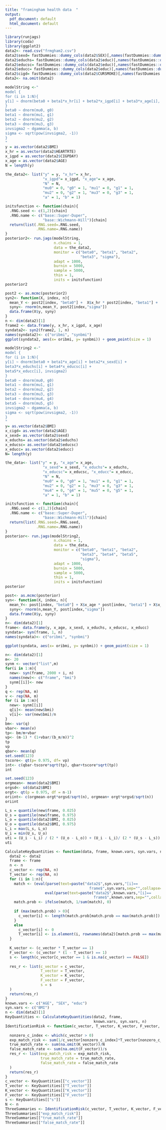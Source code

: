 ---
title: "framingham health data  "
output:
  pdf_document: default
  html_document: default
---

```{r}
library(runjags)
library(coda)
library(ggplot2)
data2<- read.csv("frmgham2.csv")
data2$sexd= fastDummies::dummy_cols(data2$SEX)[,names(fastDummies::dummy_cols(data2$SEX))== ".data_1"]
data2$educhs= fastDummies::dummy_cols(data2$educ)[,names(fastDummies::dummy_cols(data2$educ))== ".data_2"]
data2$educsc= fastDummies::dummy_cols(data2$educ)[,names(fastDummies::dummy_cols(data2$educ))== ".data_3"]
data2$educc= fastDummies::dummy_cols(data2$educ)[,names(fastDummies::dummy_cols(data2$educ))== ".data_4"]
data2$cigd= fastDummies::dummy_cols(data2$CURSMOKE)[,names(fastDummies::dummy_cols(data2$CURSMOKE))== ".data_1"]
data2<- na.omit(data2)
```
```{r}
modelString <-"
model {
for (i in 1:N){
y[i] ~ dnorm(beta0 + beta1*x_hr[i] + beta2*x_igpd[i] + beta3*x_age[i], invsigma2)
}
beta0 ~ dnorm(mu0, g0)
beta1 ~ dnorm(mu1, g1)
beta2 ~ dnorm(mu2, g2)
beta3 ~ dnorm(mu3, g3)
invsigma2 ~ dgamma(a, b)
sigma <- sqrt(pow(invsigma2, -1))
}
"
y = as.vector(data2$BMI)
x_hr = as.vector(data2$HEARTRTE)
x_igpd = as.vector(data2$CIGPDAY)
x_age = as.vector(data2$AGE)
N = length(y) 
```

```{r}
the_data2<- list("y" = y, "x_hr"= x_hr,
                 "x_igpd"= x_igpd, "x_age"= x_age,
                 "N" = N,
                 "mu0" = 0, "g0" = 1, "mu1" = 0, "g1" = 1,
                 "mu2" = 0, "g2" = 1, "mu3" = 0, "g3" = 1,
                 "a" = 1, "b" = 1)

initsfunction <- function(chain){
  .RNG.seed <- c(1,2)[chain]
  .RNG.name <- c("base::Super-Duper",
                 "base::Wichmann-Hill")[chain]
  return(list(.RNG.seed=.RNG.seed,
              .RNG.name=.RNG.name))
}
posterior2<- run.jags(modelString,
                      n.chains = 1,
                      data = the_data2,
                      monitor = c("beta0", "beta1", "beta2",
                                  "beta3", "sigma"),
                      adapt = 1000,
                      burnin = 5000,
                      sample = 5000,
                      thin = 1,
                      inits = initsfunction)
posterior2
```
```{r}
post2 <- as.mcmc(posterior2)
syn2<- function(X, index, n){
  mean_Y <- post2[index, "beta0"] +  X$x_hr * post2[index, "beta1"] +  X$x_igpd * post2[index, "beta2"] +  X$x_age * post2[index, "beta3"]
  syny<- rnorm(n,mean_Y, post2[index,"sigma"])
  data.frame(X$y, syny)
}
n <- dim(data2)[1]
frame2 <- data.frame(y, x_hr, x_igpd, x_age)
syndata2<- syn2(frame2, 1, n)
names(syndata2)<- c("oribmi", "synbmi")
ggplot(syndata2, aes(x= oribmi, y= synbmi)) + geom_point(size = 1)
```


```{r}
modelString2 <-"
model {
for (i in 1:N){
y[i] ~ dnorm(beta0 + beta1*x_age[i] + beta2*x_sexd[i] +
beta3*x_educhs[i] + beta4*x_educsc[i] +
beta5*x_educc[i], invsigma2)
}
beta0 ~ dnorm(mu0, g0)
beta1 ~ dnorm(mu1, g1)
beta2 ~ dnorm(mu2, g2)
beta3 ~ dnorm(mu3, g3)
beta4 ~ dnorm(mu4, g4)
beta5 ~ dnorm(mu5, g5)
invsigma2 ~ dgamma(a, b)
sigma <- sqrt(pow(invsigma2, -1))
}
"
y= as.vector(data2$BMI)
x_cigd= as.vector(data2$AGE)
x_sexd= as.vector(data2$sexd)
x_educhs= as.vector(data2$educhs)
x_educsc= as.vector(data2$educsc)
x_educc= as.vector(data2$educc)
N= length(y) 
```

```{r}
the_data<- list("y" = y, "x_age"= x_age,
                 "x_sexd"= x_sexd, "x_educhs"= x_educhs,
                 "x_educsc"= x_educsc, "x_educc"= x_educc,
                 "N" = N,
                 "mu0" = 0, "g0" = 1, "mu1" = 0, "g1" = 1,
                 "mu2" = 0, "g2" = 1, "mu3" = 0, "g3" = 1,
                 "mu4" = 0, "g4" = 1, "mu5" = 0, "g5" = 1,
                 "a" = 1, "b" = 1)

initsfunction <- function(chain){
  .RNG.seed <- c(1,2)[chain]
  .RNG.name <- c("base::Super-Duper",
                 "base::Wichmann-Hill")[chain]
  return(list(.RNG.seed=.RNG.seed,
              .RNG.name=.RNG.name))
}
posterior<- run.jags(modelString2,
                      n.chains = 1,
                      data = the_data,
                      monitor = c("beta0", "beta1", "beta2",
                                  "beta3", "beta4", "beta5",
                                  "sigma"),
                      adapt = 1000,
                      burnin = 5000,
                      sample = 5000,
                      thin = 1,
                      inits = initsfunction)
posterior
```
```{r}
post<- as.mcmc(posterior)
syn<- function(X, index, n){
  mean_Y<- post[index, "beta0"] + X$x_age * post[index, "beta1"] + X$x_sexd * post[index, "beta2"] + X$x_educhs * post[index, "beta3"] +  X$x_educsc * post[index, "beta4"] +  X$x_educc * post[index,   "beta5"]
  syny<- rnorm(n,mean_Y, post[index,"sigma"])
  data.frame(X$y, syny)
}
n<- dim(data2)[1]
frame<- data.frame(y, x_age, x_sexd, x_educhs, x_educsc, x_educc)
syndata<- syn(frame, 1, n)
names(syndata)<- c("oribmi", "synbmi")
```
```{r}
ggplot(syndata, aes(x= oribmi, y= synbmi)) + geom_point(size = 1)
```

```{r}
n<- dim(data2)[1]
m<- 20
synm <- vector("list",m)
for(i in 1:m){
  new<- syn(frame, 2000 + i, n)
  names(new)<- c("frame", "bmi")
  synm[[i]]<- new
}
q <- rep(NA, m)
v <- rep(NA, m)
for (i in 1:m){
  new<- synm[[i]]
  q[i]<- mean(new$bmi)
  v[i]<- var(new$bmi)/n
}
bm<- var(q)
vbar<- mean(v)
tp<- bm/m+vbar
vp<- (m-1) * (1+vbar/(b_m/m))^2
tp
vp
qbar<- mean(q)
set.seed(123)
tscore<- qt(p= 0.975, df= vp)
int<- c(qbar-tscore*sqrt(tp), qbar+tscore*sqrt(tp))
int
```

```{r}
set.seed(123)
orgmean<- mean(data2$BMI)
orgsd<- sd(data2$BMI)
orgt<- qt(p = 0.975, df = n-1)
oriint<- c(orgmean-orgt*orgsd/sqrt(n), orgmean+ orgt*orgsd/sqrt(n))
oriint
```
```{r}
L_s = quantile(new$frame, 0.025)
U_s = quantile(new$frame, 0.975)
L_o = quantile(data2$BMI, 0.025)
U_o = quantile(data2$BMI, 0.975)
L_i = max(L_s, L_o)
U_i = min(U_s, U_o)
uti = (U_i - L_i) / (2 * (U_o - L_o)) + (U_i - L_i)/ (2 * (U_s - L_s))
uti
```
```{r}
CalculateKeyQuantities <- function(data, frame, known.vars, syn.vars, n){
  data2 <- data2
  frame <- frame
  n <- n
  c_vector <- rep(NA, n)
  T_vector <- rep(NA, n)
  for (i in 1:n){
    match <- (eval(parse(text=paste("data2$",syn.vars,"[i]==
                                      frame$",syn.vars,sep="",collapse="&")))&
                  eval(parse(text=paste("data2$",known.vars,"[i]==
                                        frame$",known.vars,sep="",collapse="&"))))
    match.prob <- ifelse(match, 1/sum(match), 0)
    
    if (max(match.prob) > 0){
      c_vector[i] <- length(match.prob[match.prob == max(match.prob)])
    }
    else
      c_vector[i] <- 0
      T_vector[i] <- is.element(i, rownames(data2)[match.prob == max(match.prob)])
  }
  
  K_vector <- (c_vector * T_vector == 1)
  F_vector <- (c_vector * (1 - T_vector) == 1)
  s <- length(c_vector[c_vector == 1 & is.na(c_vector) == FALSE])
  
  res_r <- list(c_vector = c_vector,
                T_vector = T_vector,
                K_vector = K_vector,
                F_vector = F_vector,
                s = s
  )
  return(res_r)
}
known.vars <- c("AGE", "SEX", "educ")
syn.vars <- c("BMI")
n <- dim(data2)[1]
KeyQuantities <- CalculateKeyQuantities(data2, frame, 
                                        known.vars, syn.vars, n)
IdentificationRisk <- function(c_vector, T_vector, K_vector, F_vector, s, N){
  
  nonzero_c_index <- which(c_vector > 0)
  exp_match_risk <- sum(1/c_vector[nonzero_c_index]*T_vector[nonzero_c_index])
  true_match_rate <- sum(na.omit(K_vector))/N
  false_match_rate <- sum(na.omit(F_vector))/s
  res_r <- list(exp_match_risk = exp_match_risk,
                true_match_rate = true_match_rate,
                false_match_rate = false_match_rate
  )
  return(res_r)
}
c_vector <- KeyQuantities[["c_vector"]]
T_vector <- KeyQuantities[["T_vector"]]
K_vector <- KeyQuantities[["K_vector"]]
F_vector <- KeyQuantities[["F_vector"]]
s <- KeyQuantities[["s"]]
N <- n
ThreeSummaries <- IdentificationRisk(c_vector, T_vector, K_vector, F_vector, s, N)
ThreeSummaries[["exp_match_risk"]]
ThreeSummaries[["true_match_rate"]]
ThreeSummaries[["false_match_rate"]]
```

